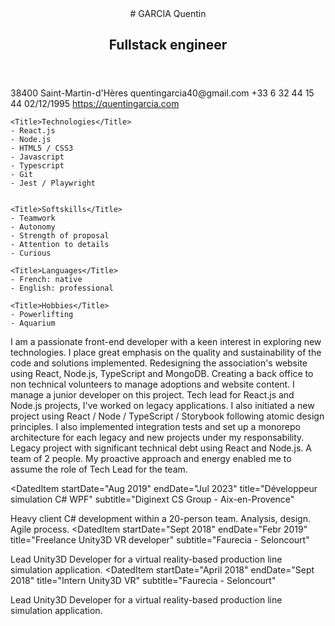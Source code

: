 
<CVTemplate>

<Header>
# GARCIA Quentin

## Fullstack engineer

</Header>

<SidePanel>
    <ProfilePicture/>
    <Title>Profil</Title>
    <IconItem icon="pin" title="Adress">
    38400 Saint-Martin-d'Hères
    </IconItem>
    <IconItem icon="mail" title="Mail">
    quentingarcia40@gmail.com
    </IconItem>
    <IconItem icon="telephone" title="Phone">
    +33 6 32 44 15 44
    </IconItem>
    <IconItem icon="cake" title="Birthday">
    02/12/1995
    </IconItem>
    <IconItem title="Portefolio" icon="globe">
     <a href="https://quentingarcia.com">https://quentingarcia.com</a>
    </IconItem>

    <Title>Technologies</Title>
    - React.js
    - Node.js
    - HTML5 / CSS3
    - Javascript
    - Typescript
    - Git
    - Jest / Playwright


    <Title>Softskills</Title>
    - Teamwork
    - Autonomy
    - Strength of proposal
    - Attention to details
    - Curious

    <Title>Languages</Title>
    - French: native
    - English: professional

    <Title>Hobbies</Title>
    - Powerlifting
    - Aquarium

</SidePanel>

<MainPanel>
I am a passionate front-end developer with a keen interest in exploring new technologies. 
I place great emphasis on the quality and sustainability of the code and solutions implemented. 
<Title icon="valise">Professional experiences</Title>
<DatedItem
  startDate="Aug 2023"
  endDate="Today"
  title="Volunteer Fullstack developer"
  subtitle="Amcoeur"
>
  Redesigning the association's website using React, Node.js, TypeScript and MongoDB. Creating a back office to non technical volunteers to manage adoptions and website content. I manage a junior developer on this project.
</DatedItem>
<DatedItem
  startDate="April 2022"
  endDate="July 2023"
  title="Tech lead front-end web development"
  subtitle="Linxo - Aix-en-Provence"
>
  Tech lead for React.js and Node.js projects, I've worked on legacy applications. 
  I also initiated a new project using React / Node / TypeScript / Storybook following atomic design principles. 
  I also implemented integration tests and set up a monorepo architecture for each legacy and new projects under my responsability.

</DatedItem>
<DatedItem
  startDate="Nov 2021"
  endDate="April 2022"
  title="Front-end web developer React.js "
  subtitle="Linxo - Aix-en-Provence"
>
  Legacy project with significant technical debt using React and Node.js. 
  A team of 2 people. My proactive approach and energy enabled me to assume the role of Tech Lead for the team.
</DatedItem>

<DatedItem
  startDate="Aug 2019"
  endDate="Jul 2023"
  title="Développeur simulation C# WPF"
  subtitle="Diginext CS Group - Aix-en-Provence"
>
  Heavy client C# development within a 20-person team. Analysis, design. Agile
  process.
</DatedItem>
<DatedItem
  startDate="Sept 2018"
  endDate="Febr 2019"
  title="Freelance Unity3D VR developer"
  subtitle="Faurecia - Seloncourt"
>
  Lead Unity3D Developer for a virtual reality-based production line simulation
  application.
</DatedItem>
<DatedItem
  startDate="April 2018"
  endDate="Sept 2018"
  title="Intern Unity3D VR"
  subtitle="Faurecia - Seloncourt"
>
  Lead Unity3D Developer for a virtual reality-based production line simulation
  application.
</DatedItem>

<Title icon="diplome">Graduations</Title>
<DatedItem
  startDate="Sept 2013"
  endDate="August 2018"
  title="Computer Engineering degree"
  subtitle="EISTI Pau"
></DatedItem>

</MainPanel>

</CVTemplate>
